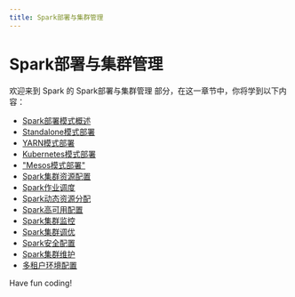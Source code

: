 ```yaml
---
title: Spark部署与集群管理
---
```


# Spark部署与集群管理

欢迎来到 Spark 的 Spark部署与集群管理 部分，在这一章节中，你将学到以下内容：

- [Spark部署模式概述](./0-overview-of-spark-deployment-modes.mdx)
- [Standalone模式部署](./1-standalone-mode-deployment.mdx)
- [YARN模式部署](./2-yarn-mode-deployment.mdx)
- [Kubernetes模式部署](./3-kubernetes-mode-deployment.mdx)
- ["Mesos模式部署"](./4-mesos-mode-deployment.mdx)
- [Spark集群资源配置](./5-spark-cluster-resource-configuration.mdx)
- [Spark作业调度](./6-spark-job-scheduling.mdx)
- [Spark动态资源分配](./7-spark-dynamic-resource-allocation.mdx)
- [Spark高可用配置](./8-spark-high-availability-configuration.mdx)
- [Spark集群监控](./9-spark-cluster-monitoring.mdx)
- [Spark集群调优](./10-spark-cluster-tuning.mdx)
- [Spark安全配置](./11-spark-security-configuration.mdx)
- [Spark集群维护](./12-spark-cluster-maintenance.mdx)
- [多租户环境配置](./13-multi-tenant-environment-configuration.mdx)

Have fun coding!
